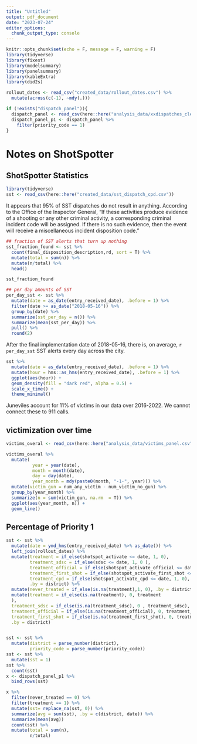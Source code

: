```yaml
---
title: "Untitled"
output: pdf_document
date: "2023-07-24"
editor_options: 
  chunk_output_type: console
---
```


```r
knitr::opts_chunk$set(echo = F, message = F, warning = F)
library(tidyverse)
library(fixest)
library(modelsummary)
library(panelsummary)
library(kableExtra)
library(did2s)

rollout_dates <- read_csv("created_data/rollout_dates.csv") %>% 
  mutate(across(c(-1), ~mdy(.)))

if (!exists("dispatch_panel")){
  dispatch_panel <- read_csv(here::here("analysis_data/xxdispatches_clevel.csv"))
  dispatch_panel_p1 <- dispatch_panel %>% 
    filter(priority_code == 1)
}
```

# Notes on ShotSpotter

## ShotSpotter Statistics

```r
library(tidyverse)
sst <- read_csv(here::here("created_data/sst_dispatch_cpd.csv"))

```

It appears that 95% of SST dispatches do not result in anything. According to the Office of the Inspector General, "If these activities
produce evidence of a shooting or any other criminal activity, a corresponding criminal incident code will be assigned. If there is no such evidence, then the event will receive a miscellaneous incident disposition code."


```r
## fraction of SST alerts that turn up nothing
sst_fraction_found <- sst %>% 
  count(final_disposition_description,rd, sort = T) %>% 
  mutate(total = sum(n)) %>% 
  mutate(n/total) %>%
  head()

sst_fraction_found
```



```r
## per day amounts of SST
per_day_sst <- sst %>% 
  mutate(date = as_date(entry_received_date), .before = 1) %>% 
  filter(date >= as_date("2018-05-16")) %>% 
  group_by(date) %>% 
  summarize(sst_per_day = n()) %>% 
  summarize(mean(sst_per_day)) %>% 
  pull() %>% 
  round(2)
```

After the final implementation date of 2018-05-16, there is, on average, `r per_day_sst` SST alerts every day across the city.


```r
sst %>% 
  mutate(date = as_date(entry_received_date), .before = 1) %>% 
  mutate(hour = hms::as_hms(entry_received_date), .before = 1) %>% 
  ggplot(aes(hour)) +
  geom_density(fill = "dark red", alpha = 0.5) +
  scale_x_time() +
  theme_minimal()
```

Juneviles account for 11% of victims in our data over 2016-2022. We cannot connect these to 911 calls.


## victimization over time

```r


victims_overal <- read_csv(here::here("analysis_data/victims_panel.csv"))

victims_overal %>% 
  mutate(
          year = year(date),
          month = month(date),
          day = day(date),
          year_month = mdy(paste0(month, "-1-", year))) %>% 
  mutate(victim_gun = num_any_victim - num_victim_no_gun) %>% 
  group_by(year_month) %>% 
  summarize(n = sum(victim_gun, na.rm  = T)) %>% 
  ggplot(aes(year_month, n)) +
  geom_line()

```



## Percentage of Priority 1

```r

sst <- sst %>%
  mutate(date = ymd_hms(entry_received_date) %>% as_date()) %>% 
  left_join(rollout_dates) %>% 
  mutate(treatment = if_else(shotspot_activate <= date, 1, 0), 
         treatment_sdsc = if_else(sdsc <= date, 1, 0 ),
         treatment_official = if_else(shotspot_activate_official <= date, 1, 0),
         treatment_first_shot = if_else(shotspot_activate_first_shot <= date, 1, 0),
         treatment_cpd = if_else(shotspot_activate_cpd <= date, 1, 0),
         .by = district) %>% 
  mutate(never_treated = if_else(is.na(treatment),1, 0), .by = district) %>% 
  mutate(treatment = if_else(is.na(treatment), 0, treatment
  ),
  treatment_sdsc = if_else(is.na(treatment_sdsc), 0 , treatment_sdsc),
  treatment_official = if_else(is.na(treatment_official), 0, treatment_official),
  treatment_first_shot = if_else(is.na(treatment_first_shot), 0, treatment_first_shot),
  .by = district)


sst <- sst %>% 
  mutate(district = parse_number(district),
         priority_code = parse_number(priority_code))
sst <- sst %>% 
  mutate(sst = 1) 
sst %>% 
  count(sst)
x <- dispatch_panel_p1 %>%
  bind_rows(sst)

x %>% 
  filter(never_treated == 0) %>% 
  filter(treatment == 1) %>% 
  mutate(sst= replace_na(sst, 0)) %>% 
  summarize(avg = sum(sst), .by = c(district, date)) %>% 
  summarize(mean(avg))
  count(sst) %>% 
  mutate(total = sum(n),
         n/total)

```

